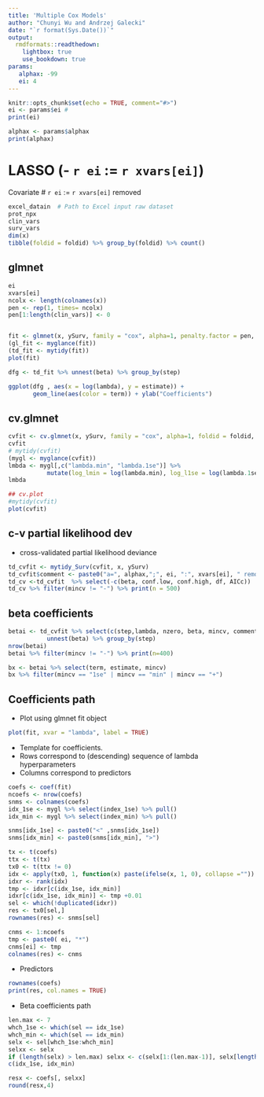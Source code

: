 ```yaml
---
title: 'Multiple Cox Models'
author: "Chunyi Wu and Andrzej Galecki"
date: "`r format(Sys.Date())`"
output:
  rmdformats::readthedown:
    lightbox: true
    use_bookdown: true
params:
   alphax: -99
   ei: 4 
---
```



```r
knitr::opts_chunk$set(echo = TRUE, comment="#>")
ei <- params$ei #
print(ei)

alphax <- params$alphax
print(alphax)
```

# LASSO (- `r ei` :=  `r xvars[ei]`)

Covariate # `r ei` :=  `r xvars[ei]` removed 


```r
excel_datain  # Path to Excel input raw dataset
prot_npx 
clin_vars
surv_vars
dim(x)
tibble(foldid = foldid) %>% group_by(foldid) %>% count()

```

<!-- glmnet object -->


## glmnet 


```r
ei
xvars[ei]
ncolx <- length(colnames(x))
pen <- rep(1, times= ncolx)
pen[1:length(clin_vars)] <- 0


fit <- glmnet(x, ySurv, family = "cox", alpha=1, penalty.factor = pen, exclude = ei)
(gl_fit <- myglance(fit))
(td_fit <- mytidy(fit))
plot(fit)
```

```r
dfg <- td_fit %>% unnest(beta) %>% group_by(step) 

ggplot(dfg , aes(x = log(lambda), y = estimate)) +
       geom_line(aes(color = term)) + ylab("Coefficients")
```

## cv.glmnet 

```r
cvfit <- cv.glmnet(x, ySurv, family = "cox", alpha=1, foldid = foldid, penalty.factor = pen, exclude =ei)
cvfit
# mytidy(cvfit)
(mygl <- myglance(cvfit))
lmbda <- mygl[,c("lambda.min", "lambda.1se")] %>% 
           mutate(log_lmin = log(lambda.min), log_l1se = log(lambda.1se))
lmbda

## cv.plot
#mytidy(cvfit)
plot(cvfit)
```

## c-v partial likelihood dev

* cross-validated  partial likelihood deviance



```r
td_cvfit <- mytidy_Surv(cvfit, x, ySurv)
td_cvfit$comment <- paste0("a=", alphax,";", ei, ":", xvars[ei], " removed") 
td_cv <-td_cvfit  %>% select(-c(beta, conf.low, conf.high, df, AICc)) 
td_cv %>% filter(mincv != "-") %>% print(n = 500)
```
## beta coefficients

```r
betai <- td_cvfit %>% select(c(step,lambda, nzero, beta, mincv, comment)) %>% 
           unnest(beta) %>% group_by(step)
nrow(betai)
betai %>% filter(mincv != "-") %>% print(n=400)
```


```r
bx <- betai %>% select(term, estimate, mincv)
bx %>% filter(mincv == "1se" | mincv == "min" | mincv == "+")
```


## Coefficients path

* Plot using glmnet fit object

```r
plot(fit, xvar = "lambda", label = TRUE)
```


* Template for coefficients.
* Rows correspond to (descending) sequence of lambda hyperparameters
* Columns correspond to predictors

```r
coefs <- coef(fit)
ncoefs <- nrow(coefs)
snms <- colnames(coefs)
idx_1se <- mygl %>% select(index_1se) %>% pull()
idx_min <- mygl %>% select(index_min) %>% pull()

snms[idx_1se] <- paste0("<" ,snms[idx_1se])
snms[idx_min] <- paste0(snms[idx_min], ">")

tx <- t(coefs)
ttx <- t(tx)
tx0 <- t(ttx != 0)
idx <- apply(tx0, 1, function(x) paste(ifelse(x, 1, 0), collapse =""))
idxr <- rank(idx)
tmp <- idxr[c(idx_1se, idx_min)] 
idxr[c(idx_1se, idx_min)] <- tmp +0.01
sel <- which(!duplicated(idxr))
res <- tx0[sel,]
rownames(res) <- snms[sel]
```

```r
cnms <- 1:ncoefs
tmp <- paste0( ei, "*")
cnms[ei] <- tmp 
colnames(res) <- cnms
```
* Predictors 

```r
rownames(coefs)
print(res, col.names = TRUE)
```

* Beta coefficients path

```r
len.max <- 7
whch_1se <- which(sel == idx_1se)
whch_min <- which(sel == idx_min)
selx <- sel[whch_1se:whch_min]
selxx <- selx
if (length(selx) > len.max) selxx <- c(selx[1:(len.max-1)], selx[length(selx)])
c(idx_1se, idx_min)

resx <- coefs[, selxx]
round(resx,4)
```


